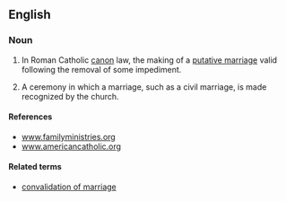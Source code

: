 ==English==

===Noun===
{{en-noun}}
{{wikipedia}}

# {{lb|en|Christianity}} In Roman Catholic [[canon]] law, the making of a [[putative marriage]] valid following the removal of some impediment.
# A ceremony in which a marriage, such as a civil marriage, is made recognized by the church.

====References====
* [http://www.familyministries.org/www.inthespiritofcana.org/2.6.9.htm www.familyministries.org]
* [http://www.americancatholic.org/Newsletters/CU/ac0604.asp www.americancatholic.org]

====Related terms====
* [[convalidation of marriage]]